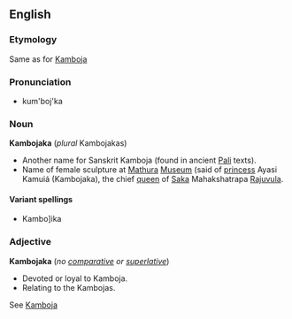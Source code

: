==English==

===Etymology===
Same as for [[Kamboja]]

===Pronunciation===
*kum'boj'ka

===Noun===
'''Kambojaka''' (''plural'' Kambojakas)

*Another name for Sanskrit Kamboja (found in ancient [[Pali]] texts).
*Name of female sculpture  at [[Mathura]] [[Museum]] (said of [[princess]] Ayasi Kamuiá  (Kambojaka), the chief [[queen]] of [[Saka]] Mahakshatrapa [[Rajuvula]]. 

====Variant spellings====

*Kambo]ika

===Adjective===
<!-- this may be another case of a noun used adjectivally. -->
'''Kambojaka''' (''no [[comparative]] or [[superlative]]'')

*Devoted or loyal to Kamboja. 
*Relating to the Kambojas.

See [[Kamboja]]